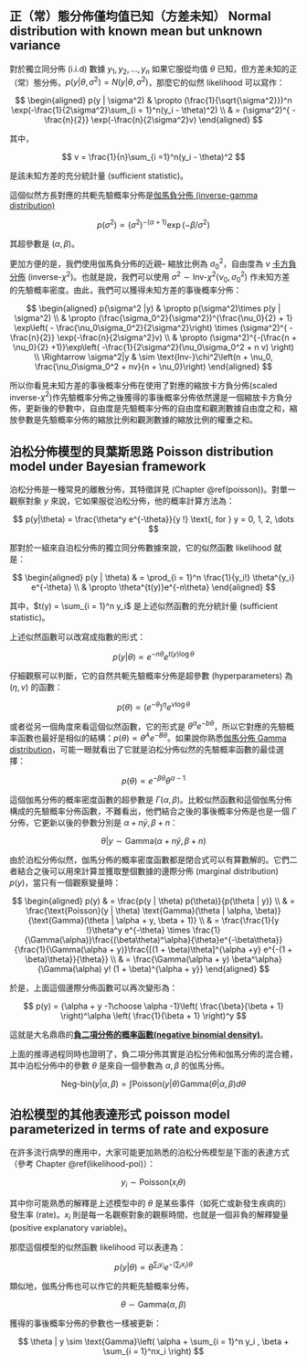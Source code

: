 ## 正（常）態分佈僅均值已知（方差未知） Normal distribution with known mean but unknown variance {#unknownvarBayes}


對於獨立同分佈 (i.i.d) 數據 $y_1, y_2, \dots, y_n$ 如果它服從均值 $\theta$ 已知，但方差未知的正（常）態分佈，$p(y | \theta, \sigma^2) = N(y | \theta, \sigma^2)$，那麼它的似然 likelihood 可以寫作：

$$
\begin{aligned}
p(y | \sigma^2) & \propto (\frac{1}{\sqrt{\sigma^2}})^n \exp(-\frac{1}{2\sigma^2}\sum_{i = 1}^n(y_i - \theta)^2) \\
                & = (\sigma^2)^{ - \frac{n}{2}} \exp(-\frac{n}{2\sigma^2}v)
\end{aligned}
$$


其中，

$$
v = \frac{1}{n}\sum_{i =1}^n(y_i - \theta)^2
$$

是該未知方差的充分統計量 (sufficient statistic)。

這個似然方長對應的共軛先驗概率分佈是[伽馬負分佈 (inverse-gamma distribution)](https://distribution-explorer.github.io/continuous/inverse_gamma.html)

$$
p(\sigma^2) \propto (\sigma^2)^{-(\alpha + 1 )}\exp(-\beta/{\sigma^2})
$$


其超參數是 $(\alpha, \beta)$。

更加方便的是，我們使用伽馬負分佈的近親-- 縮放比例為 $\sigma_0^2$，自由度為 $\nu$ [卡方負分佈](https://en.wikipedia.org/wiki/Scaled_inverse_chi-squared_distribution) (inverse-$\chi^2$)。也就是說，我們可以使用 $\sigma^2 \sim \text{Inv-}\chi^2(\nu_0, \sigma_0^2)$ 作未知方差的先驗概率密度。由此，我們可以獲得未知方差的事後概率分佈：


$$
\begin{aligned}
p(\sigma^2 |y) & \propto p(\sigma^2)\times p(y | \sigma^2) \\
               & \propto (\frac{\sigma_0^2}{\sigma^2})^{\frac{\nu_0}{2} + 1} \exp\left( - \frac{\nu_0\sigma_0^2}{2\sigma^2}\right)  \times (\sigma^2)^{ - \frac{n}{2}} \exp(-\frac{n}{2\sigma^2}v) \\
               & \propto (\sigma^2)^{-(\frac{n + \nu_0}{2} +1)}\exp\left( -\frac{1}{2\sigma^2}(\nu_0\sigma_0^2 + n v) \right) \\
\Rightarrow \sigma^2|y & \sim \text{Inv-}\chi^2\left(n + \nu_0, \frac{\nu_0\sigma_0^2 + nv}{n + \nu_0}\right)              
\end{aligned}
$$


所以你看見未知方差的事後概率分佈在使用了對應的縮放卡方負分佈(scaled inverse-$\chi^2$)作先驗概率分佈之後獲得的事後概率分佈依然還是一個縮放卡方負分佈，更新後的參數中，自由度是先驗概率分佈的自由度和觀測數據自由度之和，縮放參數是先驗概率分佈的縮放比例和觀測數據的縮放比例的權重之和。



## 泊松分佈模型的貝葉斯思路 Poisson distribution model under Bayesian framework

泊松分佈是一種常見的離散分佈，其特徵詳見 (Chapter \@ref(poisson))。對單一觀察對象 $y$ 來說，它如果服從泊松分佈，他的概率計算方法為：

$$
p(y|\theta) = \frac{\theta^y e^{-\theta}}{y !} \text{, for } y = 0, 1, 2, \dots
$$

那對於一組來自泊松分佈的獨立同分佈數據來說，它的似然函數 likelihood 就是：

$$
\begin{aligned}
p(y | \theta) & = \prod_{i = 1}^n \frac{1}{y_i!} \theta^{y_i} e^{-\theta} \\
& \propto \theta^{t(y)}e^{-n\theta}
\end{aligned}
$$

其中，$t(y) = \sum_{i = 1}^n y_i$ 是上述似然函數的充分統計量 (sufficient statistic)。

上述似然函數可以改寫成指數的形式：

$$
p(y|\theta) \propto e^{-n\theta} e^{t(y) \log\theta}
$$


仔細觀察可以判斷，它的自然共軛先驗概率分佈是超參數 (hyperparameters) 為 $(\eta, \nu)$ 的函數：

$$
p(\theta) \propto (e^{-\theta})^\eta e^{\nu \log\theta}
$$

或者從另一個角度來看這個似然函數，它的形式是 $\theta^a e^{-b\theta}$，所以它對應的先驗概率函數也最好是相似的結構：$p(\theta) \propto \theta^A e^{-B\theta}$。如果說你熟悉[伽馬分佈 Gamma distribution](https://distribution-explorer.github.io/continuous/gamma.html#gamma)，可能一眼就看出了它就是泊松分佈似然的先驗概率函數的最佳選擇：

$$
p(\theta) \propto e^{-\beta \theta} \theta^{\alpha - 1}
$$

這個伽馬分佈的概率密度函數的超參數是 $\Gamma(\alpha, \beta)$。比較似然函數和這個伽馬分佈構成的先驗概率分佈函數，不難看出，他們結合之後的事後概率分佈是也是一個 $\Gamma$ 分佈，它更新以後的參數分別是 $\alpha + n\bar{y}, \beta + n$：

$$
\theta | y \sim \text{Gamma} (\alpha + n\bar{y}, \beta + n)
$$

由於泊松分佈似然，伽馬分佈的概率密度函數都是閉合式可以有算數解的。它們二者結合之後可以用來計算並獲取整個數據的邊際分佈 (marginal distribution) $p(y)$，當只有一個觀察變量時：

$$
\begin{aligned}
p(y) & = \frac{p(y | \theta) p(\theta)}{p(\theta | y)} \\ 
& = \frac{\text{Poisson}(y | \theta) \text{Gamma}(\theta | \alpha, \beta)}{\text{Gamma}(\theta | \alpha + y, \beta + 1)} \\ 
& = \frac{\frac{1}{y !}\theta^y e^{-\theta} \times \frac{1}{\Gamma(\alpha)}\frac{(\beta\theta)^\alpha}{\theta}e^{-\beta\theta}}{\frac{1}{\Gamma(\alpha + y)}\frac{[(1 + \beta)\theta]^{\alpha +y} e^{-(1 + \beta)\theta}}{\theta}} \\
& = \frac{\Gamma(\alpha + y) \beta^\alpha}{\Gamma(\alpha) y! (1 + \beta)^{\alpha + y}}
\end{aligned}
$$


於是，上面這個邊際分佈函數可以再次變形為：

$$
p(y) = {\alpha + y -1\choose \alpha -1}\left( \frac{\beta}{\beta + 1} \right)^\alpha \left( \frac{1}{\beta + 1} \right)^y
$$


這就是大名鼎鼎的**[負二項分佈的概率函數(negative binomial density)](https://distribution-explorer.github.io/discrete/negative_binomial.html)**。

上面的推導過程同時也證明了，負二項分佈其實是泊松分佈和伽馬分佈的混合體，其中泊松分佈中的參數 $\theta$ 是來自一個參數為 $\alpha, \beta$ 的伽馬分佈。

$$
\text{Neg-bin}(y | \alpha, \beta) = \int \text{Poisson}(y | \theta) \text{Gamma}(\theta | \alpha, \beta) d\theta
$$


## 泊松模型的其他表達形式  poisson model parameterized in terms of rate and exposure 

在許多流行病學的應用中，大家可能更加熟悉的泊松分佈模型是下面的表達方式（參考 Chapter \@ref(likelihood-poi)）：

$$
y_i \sim \text{Poisson}(x_i \theta)
$$

其中你可能熟悉的解釋是上述模型中的 $\theta$ 是某些事件（如死亡或新發生疾病的）發生率 (rate)。$x_i$ 則是每一名觀察對象的觀察時間，也就是一個非負的解釋變量 (positive explanatory variable)。

那麼這個模型的似然函數 likelihood 可以表達為：

$$
p(y | \theta) \propto \theta^{\sum_i y_i} e^{-(\sum_i x_i)\theta }
$$

類似地，伽馬分佈也可以作它的共軛先驗概率分佈，

$$
\theta \sim \text{Gamma}(\alpha, \beta)
$$


獲得的事後概率分佈的參數也一樣被更新：


$$
\theta | y \sim  \text{Gamma}\left( \alpha + \sum_{i = 1}^n y_i , \beta + \sum_{i = 1}^nx_i \right)
$$







